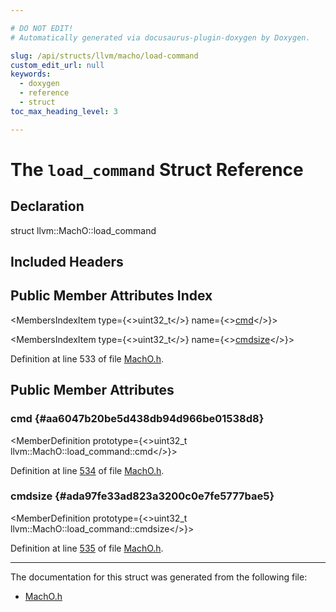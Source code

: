 ```yaml
---

# DO NOT EDIT!
# Automatically generated via docusaurus-plugin-doxygen by Doxygen.

slug: /api/structs/llvm/macho/load-command
custom_edit_url: null
keywords:
  - doxygen
  - reference
  - struct
toc_max_heading_level: 3

---
```





# The `load_command` Struct Reference

<DoxygenPage pluginConfig={pluginConfig}>



## Declaration

<CodeBlock>struct llvm::MachO::load_command</CodeBlock>

## Included Headers

<IncludesList>
<IncludesListItem
  filePath="llvm/BinaryFormat/MachO.h"
  permalink="/docs/api/files/include/include/llvm/include/llvm/binaryformat/macho-h"
  isLocal="true" />
</IncludesList>

## Public Member Attributes Index

<MembersIndex>

<MembersIndexItem
  type={<>uint32&#95;t</>}
  name={<><a href="#aa6047b20be5d438db94d966be01538d8">cmd</a></>}>
</MembersIndexItem>

<MembersIndexItem
  type={<>uint32&#95;t</>}
  name={<><a href="#ada97fe33ad823a3200c0e7fe5777bae5">cmdsize</a></>}>
</MembersIndexItem>

</MembersIndex>


Definition at line 533 of file <a href="/docs/api/files/include/include/llvm/include/llvm/binaryformat/macho-h">MachO.h</a>.

<SectionDefinition>

## Public Member Attributes

### cmd {#aa6047b20be5d438db94d966be01538d8}

<MemberDefinition
  prototype={<>uint32&#95;t llvm::MachO::load&#95;command::cmd</>}>

Definition at line <a href="/docs/api/files/include/include/llvm/include/llvm/binaryformat/macho-h/#l00534">534</a> of file <a href="/docs/api/files/include/include/llvm/include/llvm/binaryformat/macho-h">MachO.h</a>.
</MemberDefinition>

### cmdsize {#ada97fe33ad823a3200c0e7fe5777bae5}

<MemberDefinition
  prototype={<>uint32&#95;t llvm::MachO::load&#95;command::cmdsize</>}>

Definition at line <a href="/docs/api/files/include/include/llvm/include/llvm/binaryformat/macho-h/#l00535">535</a> of file <a href="/docs/api/files/include/include/llvm/include/llvm/binaryformat/macho-h">MachO.h</a>.
</MemberDefinition>

</SectionDefinition>

<hr/>

The documentation for this struct was generated from the following file:

<ul>
<li><a href="/docs/api/files/include/include/llvm/include/llvm/binaryformat/macho-h">MachO.h</a></li>
</ul>

</DoxygenPage>
